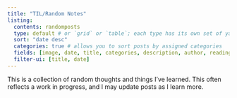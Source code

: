 ```yaml
---
title: "TIL/Random Notes"
listing: 
  contents: randomposts 
  type: default # or `grid` or `table`; each type has its own set of yaml options to include
  sort: "date desc" 
  categories: true # allows you to sort posts by assigned categories 
  fields: [image, date, title, categories, description, author, reading-time]
  filter-ui: [title, date]
---
```


This is a collection of random thoughts and things I've learned. This often reflects a work in progress, and I may update posts as I learn more. 
